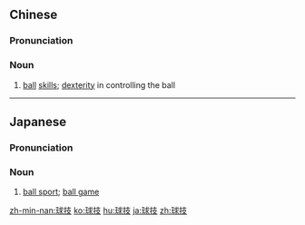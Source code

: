 ==Chinese==
{{zh-forms}}

===Pronunciation===
{{zh-pron
|m=qiújì,er=1
|c=kau4 gei6
|mn=kiû-ki
|cat=n
}}

===Noun===
{{zh-noun}}

# {{lb|zh|sports}} [[ball]] [[skill]]s; [[dexterity]] in controlling the ball

----

==Japanese==
{{wikipedia|lang=ja}}
{{ja-kanjitab|きゅう|ぎ|yomi=o}}

===Pronunciation===
{{ja-pron|きゅうぎ|y=o}}

===Noun===
{{ja-noun|きゅうぎ}}

# [[ball sport]]; [[ball game]]

[[zh-min-nan:球技]]
[[ko:球技]]
[[hu:球技]]
[[ja:球技]]
[[zh:球技]]